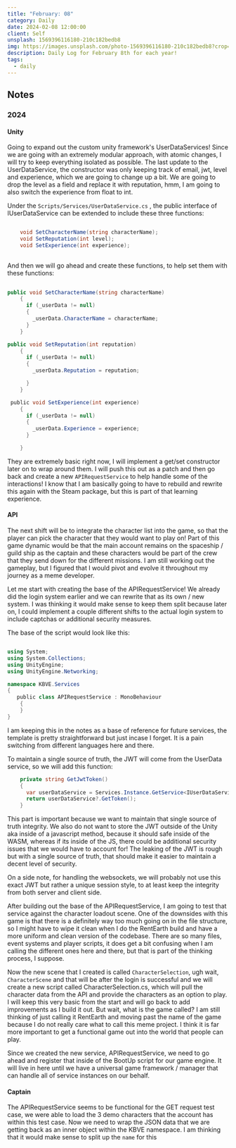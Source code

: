 ```yaml
---
title: "February: 08"
category: Daily
date: 2024-02-08 12:00:00
client: Self
unsplash: 1569396116180-210c182bedb8
img: https://images.unsplash.com/photo-1569396116180-210c182bedb8?crop=entropy&cs=srgb&fm=jpg&ixid=MnwzNjM5Nzd8MHwxfHJhbmRvbXx8fHx8fHx8fDE2ODE3NDg2ODY&ixlib=rb-4.0.3&q=85
description: Daily Log for February 8th for each year!
tags:
  - daily
---
```


## Notes

### 2024

#### Unity

Going to expand out the custom unity framework's UserDataServices!
Since we are going with an extremely modular approach, with atomic changes, I will try to keep everything isolated as possible.
The last update to the UserDataService, the constructor was only keeping track of email, jwt, level and experience, which we are going to change up a bit.
We are going to drop the level as a field and replace it with reputation, hmm, I am going to also switch the experience from float to int.

Under the `Scripts/Services/UserDataService.cs` , the public interface of IUserDataService can be extended to include these three functions:
```c#

    void SetCharacterName(string characterName);
    void SetReputation(int level);
    void SetExperience(int experience);
    
```

And then we will go ahead and create these functions, to help set them with these functions:

```c#
 
public void SetCharacterName(string characterName)
    {
      if (_userData != null)
      {
        _userData.CharacterName = characterName;
      }
    }

public void SetReputation(int reputation)
    {
      if (_userData != null)
      {
        _userData.Reputation = reputation;

      }
    }

 public void SetExperience(int experience)
    {
      if (_userData != null)
      {
        _userData.Experience = experience;
      }

    }
```

They are extremely basic right now, I will implement a get/set constructor later on to wrap around them.
I will push this out as a patch and then go back and create a new `APIRequestService` to help handle some of the interactions! I know that I am basically going to have to rebuild and rewrite this again with the Steam package, but this is part of that learning experience.

#### API

The next shift will be to integrate the character list into the game, so that the player can pick the character that they would want to play on! Part of this game dynamic would be that the main account remains on the spaceship / guild ship as the captain and these characters would be part of the crew that they send down for the different missions. I am still working out the gameplay, but I figured that I would pivot and evolve it throughout my journey as a meme developer.

Let me start with creating the base of the APIRequestService! We already did the login system earlier and we can rewrite that as its own / new system. I was thinking it would make sense to keep them split because later on, I could implement a couple different shifts to the actual login system to include captchas or additional security measures. 

The base of the script would look like this:
```c#

using System;
using System.Collections;
using UnityEngine;
using UnityEngine.Networking;

namespace KBVE.Services
{
   public class APIRequestService : MonoBehaviour
    {
    } 
}
```

I am keeping this in the notes as a base of reference for future services, the template is pretty straightforward but just incase I forget. It is a pain switching from different languages here and there.

To maintain a single source of truth, the JWT will come from the UserData service, so we will add this function:

```c#
    private string GetJwtToken()
    {
      var userDataService = Services.Instance.GetService<IUserDataService>();
      return userDataService?.GetToken();
    }

```

This part is important because we want to maintain that single source of truth integrity. We also do not want to store the JWT outside of the Unity aka inside of a javascript method, because it should safe inside of the WASM, whereas if its inside of the JS, there could be additional security issues that we would have to account for! The leaking of the JWT is rough but with a single source of truth, that should make it easier to maintain a decent level of security.

On a side note, for handling the websockets, we will probably not use this exact JWT but rather a unique session style, to at least keep the integrity from both server and client side. 

After building out the base of the APIRequestService, I am going to test that service against the character loadout scene. One of the downsides with this game is that there is a definitely way too much going on in the file structure, so I might have to wipe it clean when I do the RentEarth build and have a more uniform and clean version of the codebase. There are so many files, event systems and player scripts, it does get a bit confusing when I am calling the different ones here and there, but that is part of the thinking process, I suppose. 

Now the new scene that I created is called `CharacterSelection`, ugh wait, `CharacterScene` and that will be after the login is successful and we will create a new script called CharacterSelection.cs, which will pull the character data from the API and provide the characters as an option to play. I will keep this very basic from the start and will go back to add improvements as I build it out.
But wait, what is the game called? I am still thinking of just calling it RentEarth and moving past the name of the game because I do not really care what to call this meme project. I think it is far more important to get a functional game out into the world that people can play.

Since we created the new service, APIRequestService, we need to go ahead and register that inside of the BootUp script for our game engine. It will live in here until we have a universal game framework / manager that can handle all of service instances on our behalf.

#### Captain

The APIRequestService seems to be functional for the GET request test case, we were able to load the 3 demo characters that the account has within this test case. Now we need to wrap the JSON data that we are getting back as an inner object within the KBVE namespace. I am thinking that it would make sense to split up the `name` for this









